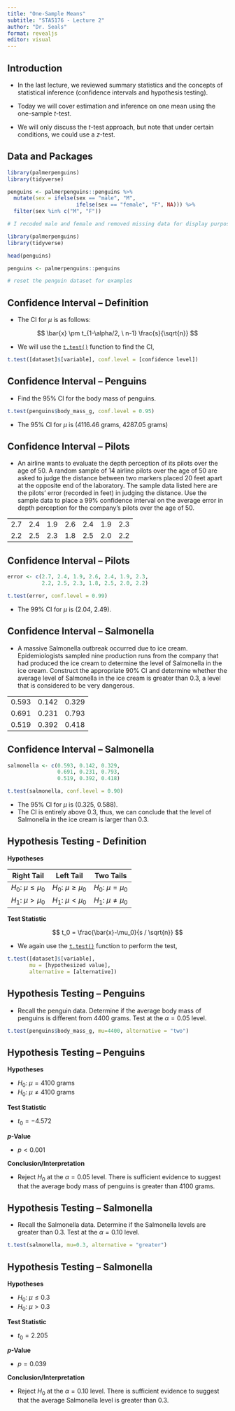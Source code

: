 ```yaml
---
title: "One-Sample Means"
subtitle: "STA5176 - Lecture 2"
author: "Dr. Seals"
format: revealjs
editor: visual
---
```


## Introduction

-   In the last lecture, we reviewed summary statistics and the concepts of statistical inference (confidence intervals and hypothesis testing).

-   Today we will cover estimation and inference on one mean using the one-sample *t*-test.

-   We will only discuss the *t*-test approach, but note that under certain conditions, we could use a *z*-test.

## Data and Packages

```r
library(palmerpenguins)
library(tidyverse)

penguins <- palmerpenguins::penguins %>%
  mutate(sex = ifelse(sex == "male", "M", 
                      ifelse(sex == "female", "F", NA))) %>%
  filter(sex %in% c("M", "F"))

# I recoded male and female and removed missing data for display purposes
```

```r
library(palmerpenguins)
library(tidyverse)

head(penguins)
```

```r
penguins <- palmerpenguins::penguins

# reset the penguin dataset for examples
```

## Confidence Interval -- Definition

-   The CI for $\mu$ is as follows:

$$ \bar{x} \pm t_{1-\alpha/2, \ n-1} \frac{s}{\sqrt{n}} $$

-   We will use the [`t.test()`](https://www.rdocumentation.org/packages/stats/versions/3.6.2/topics/t.test) function to find the CI,

```r
t.test([dataset]$[variable], conf.level = [confidence level])
```

## Confidence Interval -- Penguins

-   Find the 95% CI for the body mass of penguins.

```r
t.test(penguins$body_mass_g, conf.level = 0.95)
```

-   The 95% CI for $\mu$ is (4116.46 grams, 4287.05 grams)

## Confidence Interval -- Pilots

-   An airline wants to evaluate the depth perception of its pilots over the age of 50. A random sample of 14 airline pilots over the age of 50 are asked to judge the distance between two markers placed 20 feet apart at the opposite end of the laboratory. The sample data listed here are the pilots' error (recorded in feet) in judging the distance. Use the sample data to place a 99% confidence interval on the average error in depth perception for the company's pilots over the age of 50.

|     |     |     |     |     |     |     |
|-----|-----|-----|-----|-----|-----|-----|
| 2.7 | 2.4 | 1.9 | 2.6 | 2.4 | 1.9 | 2.3 |
| 2.2 | 2.5 | 2.3 | 1.8 | 2.5 | 2.0 | 2.2 |

## Confidence Interval -- Pilots

```r
error <- c(2.7, 2.4, 1.9, 2.6, 2.4, 1.9, 2.3,
           2.2, 2.5, 2.3, 1.8, 2.5, 2.0, 2.2)

t.test(error, conf.level = 0.99)
```

-   The 99% CI for $\mu$ is (2.04, 2.49).

## Confidence Interval -- Salmonella

-   A massive Salmonella outbreak occurred due to ice cream. Epidemiologists sampled nine production runs from the company that had produced the ice cream to determine the level of Salmonella in the ice cream. Construct the appropriate 90% CI and determine whether the average level of Salmonella in the ice cream is greater than 0.3, a level that is considered to be very dangerous.

|       |       |       |
|-------|-------|-------|
| 0.593 | 0.142 | 0.329 |
| 0.691 | 0.231 | 0.793 |
| 0.519 | 0.392 | 0.418 |

## Confidence Interval -- Salmonella

```r
salmonella <- c(0.593, 0.142, 0.329, 
                0.691, 0.231, 0.793, 
                0.519, 0.392, 0.418)

t.test(salmonella, conf.level = 0.90)
```

-   The 95% CI for $\mu$ is (0.325, 0.588).
-   The CI is entirely above 0.3, thus, we can conclude that the level of Salmonella in the ice cream is larger than 0.3.

## Hypothesis Testing - Definition {.smaller}

**Hypotheses**

|       Right Tail       |       Left Tail        |       Two Tails        |
|:----------------------:|:----------------------:|:----------------------:|
| $H_0: \ \mu \le \mu_0$ | $H_0: \ \mu \ge \mu_0$ |  $H_0: \ \mu = \mu_0$  |
|  $H_1: \ \mu > \mu_0$  |  $H_1: \ \mu < \mu_0$  | $H_1: \ \mu \ne \mu_0$ |

**Test Statistic**

$$ t_0 = \frac{\bar{x}-\mu_0}{s / \sqrt{n}} $$

-   We again use the [`t.test()`](https://www.rdocumentation.org/packages/stats/versions/3.6.2/topics/t.test) function to perform the test,

```r
t.test([dataset]$[variable], 
       mu = [hypothesized value], 
       alternative = [alternative])
```

## Hypothesis Testing -- Penguins

-   Recall the penguin data. Determine if the average body mass of penguins is different from 4400 grams. Test at the $\alpha=0.05$ level.

```r
t.test(penguins$body_mass_g, mu=4400, alternative = "two")
```

## Hypothesis Testing -- Penguins {.smaller}

**Hypotheses**

-   $H_0: \ \mu = 4100$ grams
-   $H_0: \ \mu \ne 4100$ grams

**Test Statistic**

-   $t_0 = -4.572$

***p*****-Value**

-   $p < 0.001$

**Conclusion/Interpretation**

-   Reject $H_0$ at the $\alpha=0.05$ level. There is sufficient evidence to suggest that the average body mass of penguins is greater than 4100 grams.

## Hypothesis Testing -- Salmonella

-   Recall the Salmonella data. Determine if the Salmonella levels are greater than 0.3. Test at the $\alpha=0.10$ level.

```r
t.test(salmonella, mu=0.3, alternative = "greater")
```

## Hypothesis Testing -- Salmonella {.smaller}

**Hypotheses**

-   $H_0: \ \mu \le 0.3$
-   $H_0: \ \mu > 0.3$

**Test Statistic**

-   $t_0 = 2.205$

***p*****-Value**

-   $p = 0.039$

**Conclusion/Interpretation**

-   Reject $H_0$ at the $\alpha=0.10$ level. There is sufficient evidence to suggest that the average Salmonella level is greater than 0.3.
